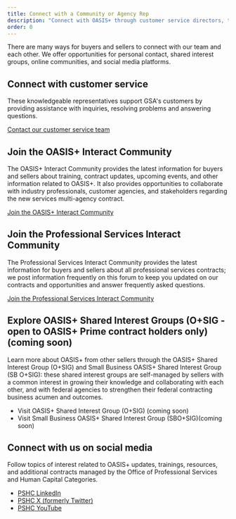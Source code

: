 ```yaml
---
title: Connect with a Community or Agency Rep
description: "Connect with OASIS+ through customer service directors, the Interact community, OSIG, and social media."
order: 0
---
```



There are many ways for buyers and sellers to connect with our team and each other. We offer opportunities for personal contact, shared interest groups, online communities, and social media platforms.

## Connect with customer service
These knowledgeable representatives support GSA's customers by providing assistance with inquiries, resolving problems and answering questions.

[Contact our customer service team](https://www.gsa.gov/about-us/contact-us?footer=gsa)

## Join the OASIS+ Interact Community 
The OASIS+ Interact Community provides the latest information for buyers and sellers about training, contract updates, upcoming events, and other information related to OASIS+. It also provides opportunities to collaborate with industry professionals, customer agencies, and stakeholders regarding the new services multi-agency contract.

[Join the OASIS+ Interact Community](https://buy.gsa.gov/interact/community/196/activity-feed?_gl=1*17gz5md*_ga*ODY4Nzk2LjE2OTg5NDUwNzg.*_ga_HBYXWFP794*MTcwNjA0OTA3OS42Ni4xLjE3MDYwNTEyNjYuMC4wLjA.)

## Join the Professional Services Interact Community 
The Professional Services Interact Community provides the latest information for buyers and sellers about all professional services contracts; we post information frequently on this forum to keep you updated on our contracts and opportunities and answer frequently asked questions.

[Join the Professional Services Interact Community](https://buy.gsa.gov/interact/community/5/activity-feed)

## Explore OASIS+ Shared Interest Groups (O+SIG - open to OASIS+ Prime contract holders only) (coming soon)
Learn more about OASIS+ from other sellers through the OASIS+ Shared Interest Group (O+SIG) and Small Business OASIS+ Shared Interest Group (SB O+SIG): these shared interest groups are self-managed by sellers with a common interest in growing their knowledge and collaborating with each other, and with federal agencies to strengthen their federal contracting business acumen and outcomes.

- Visit OASIS+ Shared Interest Group (O+SIG) (coming soon)
- Visit Small Business OASIS+ Shared Interest Group (SBO+SIG)(coming soon)

## Connect with us on social media

Follow topics of interest related to OASIS+ updates, trainings, resources, and additional contracts managed by the Office of Professional Services and Human Capital Categories.

- [PSHC LinkedIn](https://www.linkedin.com/company/gsa-professional-services/)
- [PSHC X (formerly Twitter)](https://twitter.com/GSAProfServices)
- [PSHC YouTube](https://www.youtube.com/playlist?list=PLvdwyPgXnxxVQag_kdAHeiKW1zQAs2wJQ)
